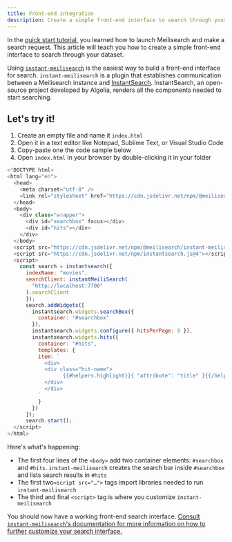 ```yaml
---
title: Front-end integration
description: Create a simple front-end interface to search through your dataset after following Meilisearch's quick start.
---
```


In the [quick start tutorial](/learn/self_hosted/getting_started_with_self_hosted_meilisearch), you learned how to launch Meilisearch and make a search request. This article will teach you how to create a simple front-end interface to search through your dataset.

Using [`instant-meilisearch`](https://github.com/meilisearch/instant-meilisearch) is the easiest way to build a front-end interface for search. `instant-meilisearch` is a plugin that establishes communication between a Meilisearch instance and [InstantSearch](https://github.com/algolia/instantsearch.js). InstantSearch, an open-source project developed by Algolia, renders all the components needed to start searching.

## Let's try it!

1. Create an empty file and name it `index.html`
2. Open it in a text editor like Notepad, Sublime Text, or Visual Studio Code
3. Copy-paste one the code sample below
4. Open `index.html` in your browser by double-clicking it in your folder

```js
<!DOCTYPE html>
<html lang="en">
  <head>
    <meta charset="utf-8" />
    <link rel="stylesheet" href="https://cdn.jsdelivr.net/npm/@meilisearch/instant-meilisearch/templates/basic_search.css" />
  </head>
  <body>
    <div class="wrapper">
      <div id="searchbox" focus></div>
      <div id="hits"></div>
    </div>
  </body>
  <script src="https://cdn.jsdelivr.net/npm/@meilisearch/instant-meilisearch/dist/instant-meilisearch.umd.min.js"></script>
  <script src="https://cdn.jsdelivr.net/npm/instantsearch.js@4"></script>
  <script>
    const search = instantsearch({
      indexName: "movies",
      searchClient: instantMeiliSearch(
        "http://localhost:7700"
      ).searchClient
      });
      search.addWidgets([
        instantsearch.widgets.searchBox({
          container: "#searchbox"
        }),
        instantsearch.widgets.configure({ hitsPerPage: 8 }),
        instantsearch.widgets.hits({
          container: "#hits",
          templates: {
          item: `
            <div>
            <div class="hit-name">
                  {{#helpers.highlight}}{ "attribute": "title" }{{/helpers.highlight}}
            </div>
            </div>
          `
          }
        })
      ]);
      search.start();
  </script>
</html>
```

Here's what's happening:

- The first four lines of the `<body>` add two container elements: `#searchbox` and `#hits`. `instant-meilisearch` creates the search bar inside `#searchbox` and lists search results in `#hits`
- The first two`<script src="…">` tags import libraries needed to run `instant-meilisearch`
- The third and final `<script>` tag is where you customize `instant-meilisearch`

You should now have a working front-end search interface. [Consult `instant-meilisearch`'s documentation for more information on how to further customize your search interface.](https://github.com/meilisearch/instant-meilisearch)
